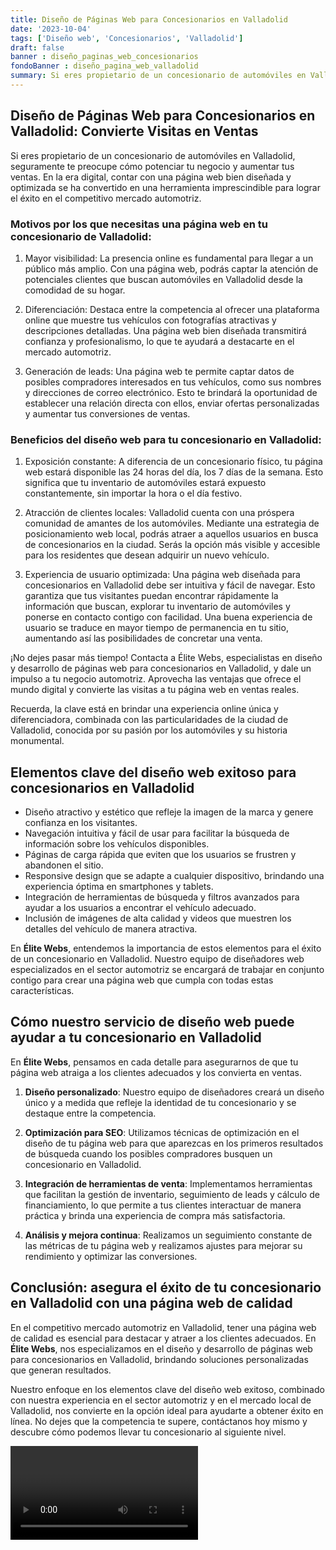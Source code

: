 ```yaml
---
title: Diseño de Páginas Web para Concesionarios en Valladolid
date: '2023-10-04'
tags: ['Diseño web', 'Concesionarios', 'Valladolid']
draft: false
banner : diseño_paginas_web_concesionarios
fondoBanner : diseño_pagina_web_valladolid
summary: Si eres propietario de un concesionario de automóviles en Valladolid, seguramente te preocupe cómo potenciar tu negocio y aumentar tus ventas. En la era digital, contar con una página web bien diseñada y optimizada se ha convertido en una herramienta imprescindible para lograr el éxito en el competitivo mercado automotriz.
---
```


## Diseño de Páginas Web para Concesionarios en Valladolid: Convierte Visitas en Ventas

Si eres propietario de un concesionario de automóviles en Valladolid, seguramente te preocupe cómo potenciar tu negocio y aumentar tus ventas. En la era digital, contar con una página web bien diseñada y optimizada se ha convertido en una herramienta imprescindible para lograr el éxito en el competitivo mercado automotriz.

### Motivos por los que necesitas una página web en tu concesionario de Valladolid:

1. Mayor visibilidad: La presencia online es fundamental para llegar a un público más amplio. Con una página web, podrás captar la atención de potenciales clientes que buscan automóviles en Valladolid desde la comodidad de su hogar.

2. Diferenciación: Destaca entre la competencia al ofrecer una plataforma online que muestre tus vehículos con fotografías atractivas y descripciones detalladas. Una página web bien diseñada transmitirá confianza y profesionalismo, lo que te ayudará a destacarte en el mercado automotriz.

3. Generación de leads: Una página web te permite captar datos de posibles compradores interesados en tus vehículos, como sus nombres y direcciones de correo electrónico. Esto te brindará la oportunidad de establecer una relación directa con ellos, enviar ofertas personalizadas y aumentar tus conversiones de ventas.

### Beneficios del diseño web para tu concesionario en Valladolid:

1. Exposición constante: A diferencia de un concesionario físico, tu página web estará disponible las 24 horas del día, los 7 días de la semana. Esto significa que tu inventario de automóviles estará expuesto constantemente, sin importar la hora o el día festivo.

2. Atracción de clientes locales: Valladolid cuenta con una próspera comunidad de amantes de los automóviles. Mediante una estrategia de posicionamiento web local, podrás atraer a aquellos usuarios en busca de concesionarios en la ciudad. Serás la opción más visible y accesible para los residentes que desean adquirir un nuevo vehículo.

3. Experiencia de usuario optimizada: Una página web diseñada para concesionarios en Valladolid debe ser intuitiva y fácil de navegar. Esto garantiza que tus visitantes puedan encontrar rápidamente la información que buscan, explorar tu inventario de automóviles y ponerse en contacto contigo con facilidad. Una buena experiencia de usuario se traduce en mayor tiempo de permanencia en tu sitio, aumentando así las posibilidades de concretar una venta.

¡No dejes pasar más tiempo! Contacta a Élite Webs, especialistas en diseño y desarrollo de páginas web para concesionarios en Valladolid, y dale un impulso a tu negocio automotriz. Aprovecha las ventajas que ofrece el mundo digital y convierte las visitas a tu página web en ventas reales.

Recuerda, la clave está en brindar una experiencia online única y diferenciadora, combinada con las particularidades de la ciudad de Valladolid, conocida por su pasión por los automóviles y su historia monumental.

<GifSeo />

<Cta />

## Elementos clave del diseño web exitoso para concesionarios en Valladolid

- Diseño atractivo y estético que refleje la imagen de la marca y genere confianza en los visitantes.
- Navegación intuitiva y fácil de usar para facilitar la búsqueda de información sobre los vehículos disponibles.
- Páginas de carga rápida que eviten que los usuarios se frustren y abandonen el sitio.
- Responsive design que se adapte a cualquier dispositivo, brindando una experiencia óptima en smartphones y tablets.
- Integración de herramientas de búsqueda y filtros avanzados para ayudar a los usuarios a encontrar el vehículo adecuado.
- Inclusión de imágenes de alta calidad y videos que muestren los detalles del vehículo de manera atractiva.

En **Élite Webs**, entendemos la importancia de estos elementos para el éxito de un concesionario en Valladolid. Nuestro equipo de diseñadores web especializados en el sector automotriz se encargará de trabajar en conjunto contigo para crear una página web que cumpla con todas estas características.

## Cómo nuestro servicio de diseño web puede ayudar a tu concesionario en Valladolid

En **Élite Webs**, pensamos en cada detalle para asegurarnos de que tu página web atraiga a los clientes adecuados y los convierta en ventas.

1. **Diseño personalizado**: Nuestro equipo de diseñadores creará un diseño único y a medida que refleje la identidad de tu concesionario y se destaque entre la competencia.

2. **Optimización para SEO**: Utilizamos técnicas de optimización en el diseño de tu página web para que aparezcas en los primeros resultados de búsqueda cuando los posibles compradores busquen un concesionario en Valladolid.

3. **Integración de herramientas de venta**: Implementamos herramientas que facilitan la gestión de inventario, seguimiento de leads y cálculo de financiamiento, lo que permite a tus clientes interactuar de manera práctica y brinda una experiencia de compra más satisfactoria.

4. **Análisis y mejora continua**: Realizamos un seguimiento constante de las métricas de tu página web y realizamos ajustes para mejorar su rendimiento y optimizar las conversiones.

## Conclusión: asegura el éxito de tu concesionario en Valladolid con una página web de calidad

En el competitivo mercado automotriz en Valladolid, tener una página web de calidad es esencial para destacar y atraer a los clientes adecuados. En **Élite Webs**, nos especializamos en el diseño y desarrollo de páginas web para concesionarios en Valladolid, brindando soluciones personalizadas que generan resultados.

Nuestro enfoque en los elementos clave del diseño web exitoso, combinado con nuestra experiencia en el sector automotriz y en el mercado local de Valladolid, nos convierte en la opción ideal para ayudarte a obtener éxito en línea. No dejes que la competencia te supere, contáctanos hoy mismo y descubre cómo podemos llevar tu concesionario al siguiente nivel.

<Video />

<CtaBot job='Concesionarios' city='Valladolid'/>

<Gmaps query='Valladolid+españa+maps' />